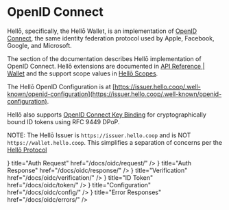 
# OpenID Connect

Hellō, specifically, the Hellō Wallet, is an implementation of [OpenID Connect](https://openid.net/specs/openid-connect-core-1_0.html), the same identity federation protocol used by Apple, Facebook, Google, and Microsoft. 

The section of the documentation describes Hellō implementation of OpenID Connect. Hellō extensions are documented in [API Reference | Wallet](/docs/apis/wallet) and the support scope values in [Hellō Scopes](/docs/scopes).

The Hellō OpenID Configuration is at [https://issuer.hello.coop/.well-known/openid-configuration](https://issuer.hello.coop/.well-known/openid-configuration).

Hellō also supports [OpenID Connect Key Binding](https://github.com/dickhardt/openid-key-binding) <ExperimentalTooltip /> for cryptographically bound ID tokens using RFC 9449 DPoP. 

NOTE: The Hellō Issuer is `https://issuer.hello.coop` and is NOT `https://wallet.hello.coop`. This simplifies a separation of concerns per the [Hellō Protocol]()

<Cards>
  <Card icon={<AuthRequestIcon/>} title="Auth Request" href="/docs/oidc/request/" />
  <Card icon={<AuthResponseIcon/>} title="Auth Response" href="/docs/oidc/response/" />
  <Card icon={<VerificationIcon/>} title="Verification" href="/docs/oidc/verification/" />
  <Card icon={<IDTokenIcon/>} title="ID Token" href="/docs/oidc/token/" />
  <Card icon={<ConfigIcon/>} title="Configuration" href="/docs/oidc/config/" />
  <Card icon={<ErrorIcon/>} title="Error Responses" href="/docs/oidc/errors/" />
</Cards>